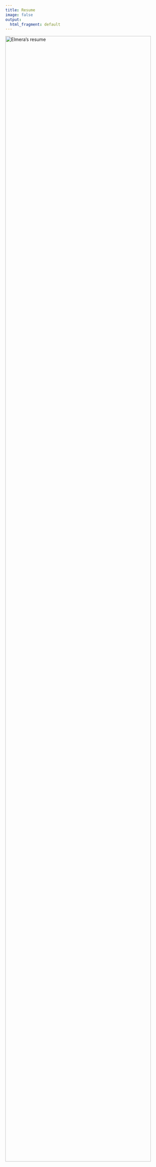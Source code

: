```yaml
---
title: Resume
image: false
output:
  html_fragment: default
---
```


<right>

![Elmera's resume](Azadpour_Elmera_Resume_Jan2021.jpg){width=95%}
</right>
